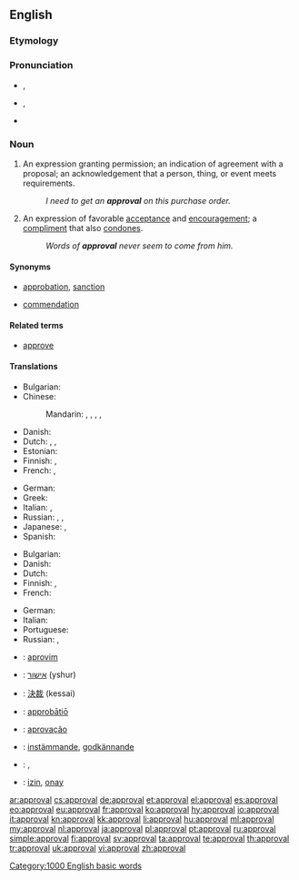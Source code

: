 ==English==

===Etymology===
{{suffix|approve|al}}

===Pronunciation===
* {{a|UK}} {{IPA|/əˈpɹuːvəl/}}, {{SAMPA|/@"pr\u:v@l/}}
* {{a|US}} {{IPA|/əˈpɹuvəl/}}, {{SAMPA|/@"pr\uv@l/}}
* {{audio|en-us-approval.ogg|Audio (US)}}

===Noun===
{{en-noun}}

# An expression granting permission; an indication of agreement with a proposal; an acknowledgement that a person, thing, or event meets requirements.
#: ''I need to get an '''approval''' on this purchase order.''
# An expression of favorable [[acceptance]] and [[encouragement]]; a [[compliment]] that also [[condone]]s.
#: ''Words of '''approval''' never seem to come from him.''

====Synonyms====
* {{sense|expression granting permission or indicating agreement}} [[approbation]], [[sanction]]
* {{sense|expression of favorable acceptance and encouragement}} [[commendation]]

====Related terms====
* [[approve]]

====Translations====
{{trans-top|permission}}
* Bulgarian: {{t+|bg|разрешение}}
* Chinese:
*: Mandarin: {{t|zh|贊同|sc=Hani}}, {{t|zh|赞同|tr=zàntóng|sc=Hani}}, {{t|zh|批准|tr=pīzhǔn|sc=Hani}}, {{t|zh|贊成|sc=Hani}}, {{t|zh|赞成|tr=zànchéng|sc=Hani}}
* Danish: {{t-|da|godkendelse|c}}
* Dutch: {{t-|nl|goedkeuring|f}}, {{t-|nl|toestemming|f}}, {{t-|nl|instemming|f}}
* Estonian: {{t|et|heakskiitmine}}
* Finnish: {{t-|fi|hyväksyminen}}, {{t-|fi|hyväksyntä}}
* French: {{t+|fr|agrément|m}},  {{t+|fr|approbation|f}}
{{trans-mid}}
* German: {{t+|de|Genehmigung|f}}
* Greek: {{t+|el|έγκριση|f|tr=egkrisi}}
* Italian: {{t-|it|permesso|m}},  {{t+|it|approvazione|f}}
* Russian: {{t|ru|одобрение|n|tr=odobrénije|sc=Cyrl}}, {{t|ru|разрешение|n|tr=razrešénije|sc=Cyrl}}, {{t|ru|утверждение|n|tr=utverždénije|sc=Cyrl}}
* Japanese: {{t|ja|賛成|tr=さんせい, sansei|sc=Jpan}}, {{t|ja|承認|tr=しょうにん, shōnin|sc=Jpan}}
* Spanish: {{t|es|aprobación|f}}
{{trans-bottom}}

{{trans-top|acceptance}}
* Bulgarian: {{t+|bg|съгласие}}
* Danish: {{t-|da|anerkendelse|c}}
* Dutch: {{t-|nl|goedkeuring|f}}
* Finnish: {{t-|fi|hyväksyminen}}, {{t-|fi|hyväksyntä}}
* French: {{t+|fr|approbation|f}}
{{trans-mid}}
* German: {{t+|de|Zustimmung|f}}
* Italian: {{t+|it|approvazione|f}}
* Portuguese: {{t|pt|aprovação|f}}
* Russian: {{t|ru|одобрение|n|tr=odobrénije|sc=Cyrl}}, {{t|ru|согласие|n|tr=soglásije|sc=Cyrl}}
{{trans-bottom}}

{{checktrans-top}}
* {{ttbc|sq}}: [[aprovim]]
* {{ttbc|he}}: [[אישור]] (yshur) {{m}}
* {{ttbc|ja}}: [[決裁]] (kessai)
* {{ttbc|la}}: [[approbatio|approbātiō]] {{f}}
{{trans-mid}}
* {{ttbc|pt}}: [[aprovação]]
* {{ttbc|sv}}: [[instämmande]], [[godkännande]]
* {{ttbc|te}}: {{t|te|అనుమతి|tr=anumati}}, {{t|te|సమ్మతి|tr=sammati}}
* {{ttbc|tr}}: [[izin]], [[onay]]
{{trans-bottom}}

[[Category:1000 English basic words]]

[[ar:approval]]
[[cs:approval]]
[[de:approval]]
[[et:approval]]
[[el:approval]]
[[es:approval]]
[[eo:approval]]
[[eu:approval]]
[[fr:approval]]
[[ko:approval]]
[[hy:approval]]
[[io:approval]]
[[it:approval]]
[[kn:approval]]
[[kk:approval]]
[[li:approval]]
[[hu:approval]]
[[ml:approval]]
[[my:approval]]
[[nl:approval]]
[[ja:approval]]
[[pl:approval]]
[[pt:approval]]
[[ru:approval]]
[[simple:approval]]
[[fi:approval]]
[[sv:approval]]
[[ta:approval]]
[[te:approval]]
[[th:approval]]
[[tr:approval]]
[[uk:approval]]
[[vi:approval]]
[[zh:approval]]